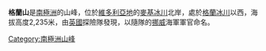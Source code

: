 {{coord|76|59|S|160|58|E|source:GNIS|display=title}}

'''格蘭山'''是[[南極洲|南極洲]]的山峰，位於[[維多利亞地|維多利亞地]]的[[麥基冰川|麥基冰川]]北岸，處於[[格蘭冰川|格蘭冰川]]以西，海拔高度2,235米，由[[英國|英國]]探險隊發現，以隨隊的[[挪威|挪威]]海軍軍官命名。

{{DEFAULTSORT:Mount Gran}}
[[Category:南極洲山峰|Category:南極洲山峰]]


{{ScottCoast-geo-stub}}